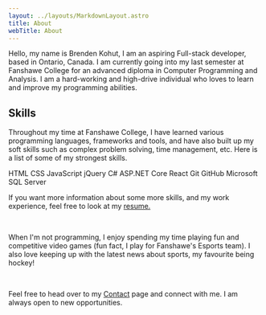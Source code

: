 ```yaml
---
layout: ../layouts/MarkdownLayout.astro
title: About
webTitle: About
---
```



Hello, my name is Brenden Kohut, I am an aspiring Full-stack developer, based in
Ontario, Canada. I am currently going into my last semester at Fanshawe College for
an advanced diploma in Computer Programming and Analysis. I am a hard-working and
high-drive individual who loves to learn and improve my programming abilities.

<h2 class="text-3xl font-semibold my-8">Skills</h2>

Throughout my time at Fanshawe College, I have learned various programming languages,
frameworks and tools, and have also built up my soft skills such as complex
problem solving, time management, etc. Here is a list of some of my strongest skills.

<div class="flex flex-wrap gap-4 max-w-3xl my-8 justify-center">
    <SkillTag>HTML</SkillTag>
    <SkillTag>CSS</SkillTag>
    <SkillTag>JavaScript</SkillTag>
    <SkillTag>jQuery</SkillTag>
    <SkillTag>C#</SkillTag>
    <SkillTag>ASP.NET Core</SkillTag>
    <SkillTag>React</SkillTag>
    <SkillTag>Git</SkillTag>
    <SkillTag>GitHub</SkillTag>
    <SkillTag>Microsoft SQL Server</SkillTag>
</div>

If you want more information about some more skills, and my work experience, feel free
to look at my <span class="underline" target="_blank">[resume.](/pdfs/brenden-kohut-resume.pdf)</span>

<br />

When I'm not programming, I enjoy spending my time playing fun and competitive video
games (fun fact, I play for Fanshawe's Esports team). I also love keeping up with the
latest news about sports, my favourite being hockey!

<br />

Feel free to head over to my <span class="underline">[Contact](/contact)</span> page and connect with me. I am always
open to new opportunities.
